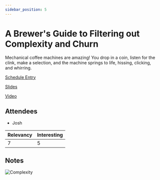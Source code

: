 ```yaml
---
sidebar_position: 5
---
```



# A Brewer's Guide to Filtering out Complexity and Churn

Mechanical coffee machines are amazing! You drop in a coin, listen for the clink, make a selection, and the machine springs to life, hissing, clicking, and whirring.

<Speaker
  name='Alan Ridlehoover'
  position='Sr. Engineering Manager @ Cisco Meraki'
  imageUrl='https://sessionize.com/image/3508-400o400o2-fQtbmYjXqkj2oLqeiWLxdY.jpg'
/>
<Speaker
  name='Fit von Zastrow Alfonso'
  position='Engineering Tenchical Leader @ Cisco Meraki'
  imageUrl='https://sessionize.com/image/135d-400o400o2-nomuJyhBPGNLXZx8EsRywo.png'
/>

[Schedule Entry](https://railsconf2023.sessionize.com/session/471520)

[Slides](https://speakerdeck.com/aridlehoover/a-brewers-guide-to-filtering-out-complexity-and-churn-railsconf-2023-edition)

[Video](https://www.youtube.com/watch?v=jE1Wp7-wnSM)

## Attendees
* Josh

| Relevancy    | Interesting |
| ----------- | ----------- |
| 7           | 5           |

## Notes

![Complexity](./img/complexity.png)
